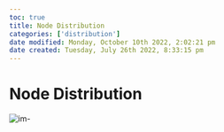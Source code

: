 ```yaml
---
toc: true
title: Node Distribution
categories: ['distribution']
date modified: Monday, October 10th 2022, 2:02:21 pm
date created: Tuesday, July 26th 2022, 8:33:15 pm
---
```


# Node Distribution

![im](images/Pasted%20image%2020220418123429.png)-



